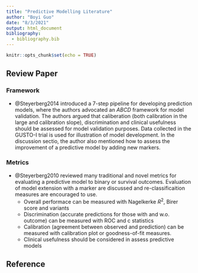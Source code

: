 ```yaml
---
title: "Predictive Modelling Literature"
author: "Boyi Guo"
date: "8/3/2021"
output: html_document
bibliography:
  - bibliography.bib
---
```


```r
knitr::opts_chunk$set(echo = TRUE)
```

## Review Paper

### Framework
+ @Steyerberg2014 introduced a 7-step pipeline for developing prediction models, where the authors advocated an _ABCD_ framework for model validation. The authors argued that caliberation (both calibration in the large and calibration slope), discrimination and clinical usefulness should be assessed for model validation purposes. Data collected in the GUSTO-I trial is used for illustration of model development. In the discussion sectio, the author also mentioned how to assess the improvement of a predictive model by adding new markers.


### Metrics
+ @Steyerberg2010 reviewed many traditional and novel metrics for evaluating a predictive model to binary or survival outcomes. Evaluation of model extension with a marker are discussed and re-classificaition measures are encouraged to use. 
  * Overall performace can be measured with Nagelkerke $R^2$, Birer score and variants
  * Discrimination (accurate predictions for those with and w.o. outcome) can be measured with ROC and c statistics
  * Calibration (agreement between observed and prediction) can be measured with calibration plot or goodness-of-fit measures.
  * Clinical usefulness should be considered in assess predictive models


## Reference

